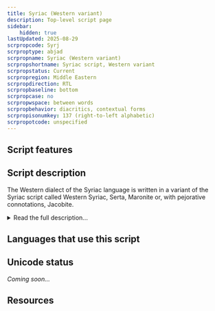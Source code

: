 ```yaml
---
title: Syriac (Western variant)
description: Top-level script page
sidebar:
    hidden: true
lastUpdated: 2025-08-29
scrpropcode: Syrj
scrproptype: abjad
scrpropname: Syriac (Western variant)
scrpropshortname: Syriac script, Western variant
scrpropstatus: Current
scrpropregion: Middle Eastern
scrpropdirection: RTL
scrpropbaseline: bottom
scrpropcase: no
scrpropwspace: between words
scrpropbehavior: diacritics, contextual forms
scrpropisonumkey: 137 (right-to-left alphabetic)
scrpropotcode: unspecified
---
```



## Script features

<ScriptInfo />

## Script description

The Western dialect of the Syriac language is written in a variant of the Syriac script called Western Syriac, Serta, Maronite or, with pejorative connotations, Jacobite.

<details>
<summary>Read the full description...</summary>It is one of two styles of Syriac writing which developed in the 6th century following a split in the Syrian church. Prior to this, the Syriac language had been written in the Estrangelo style, from which Western Syriac is derived.

Western Syriac is a cursive script written from right to left. There are twenty-two letters in the alphabet, all representing consonants. Three of these, _aleph_[ʔ], _waw_ [w] and _yodh_ [j] can also represent vowels. In its early days, Western Syriac also sometimes employed a complex system of vowel pointing diacritics, which is still used in the Eastern style. However, in the late 7th century Jacob of Edessa proposed the use of Greek vowel letters as a simpler means of vowel notation. This suggestion was resisted, but modified so that Greek vowel letters were written in miniature, above, below or alongside the consonant, which practice is still used today.

Jacob of Edessa was also instrumental in standardizing Western Syriac writing; in his writings concerning Syriac orthography he frequently emphasized the importance of consistency in spelling.

A number of diacritics are used in writing Syriac, for representing a variety of grammatical and phonological processes or as a pronunciation aid. A pair of dots above or below a word indicates a plural noun or a feminine verb, even when the singular and plural or the masculine and feminine forms are spelled differently. Diacritics are also used to differentiate between parts of speech. Six letters can be pronounced in two different ways, as stops or as fricatives. A dot above indicates the former and a dot below indicates the latter. The pronunciation of pairs of similar-looking letters are also indicated in this way. A small horizontal dash above, or more recently, below, a consonant indicates that the consonant is silent. A longer horizontal line above a word, traditionally with a point at each end and one in the middle, indicates that a word has been abbreviated.
</details>

## Languages that use this script

<WsList script='Syrj' wsMax='5' />

## Unicode status

_Coming soon..._

## Resources

<ScriptResources detailSummary='seemore' />

